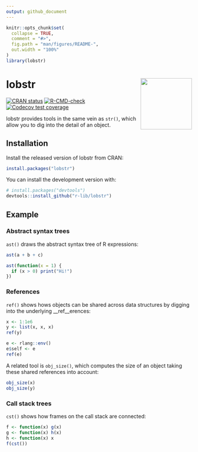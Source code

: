 ```yaml
---
output: github_document
---
```


<!-- README.md is generated from README.Rmd. Please edit that file -->

```r
knitr::opts_chunk$set(
  collapse = TRUE,
  comment = "#>",
  fig.path = "man/figures/README-",
  out.width = "100%"
)
library(lobstr)
```

# lobstr <img src="man/figures/logo.png" align="right" height="139" />

<!-- badges: start -->
[![CRAN status](https://www.r-pkg.org/badges/version/lobstr)](https://cran.r-project.org/package=lobstr)
[![R-CMD-check](https://github.com/r-lib/lobstr/actions/workflows/R-CMD-check.yaml/badge.svg)](https://github.com/r-lib/lobstr/actions/workflows/R-CMD-check.yaml)
[![Codecov test coverage](https://codecov.io/gh/r-lib/lobstr/branch/main/graph/badge.svg)](https://codecov.io/gh/r-lib/lobstr?branch=main)
<!-- badges: end -->

lobstr provides tools in the same vein as `str()`, which allow you to dig into the detail of an object.

## Installation

Install the released version of lobstr from CRAN:

``` r
install.packages("lobstr")
```

You can install the development version with:

``` r
# install.packages("devtools")
devtools::install_github("r-lib/lobstr")
```
## Example

### Abstract syntax trees

`ast()` draws the abstract syntax tree of R expressions:

```r
ast(a + b + c)

ast(function(x = 1) {
  if (x > 0) print("Hi!")
})
```

### References

`ref()` shows hows objects can be shared across data structures by digging into the underlying __ref__erences:

```r
x <- 1:1e6
y <- list(x, x, x)
ref(y)

e <- rlang::env()
e$self <- e
ref(e)
```

A related tool is `obj_size()`, which computes the size of an object taking these shared references into account:

```r
obj_size(x)
obj_size(y)
```

### Call stack trees

`cst()` shows how frames on the call stack are connected:

```r
f <- function(x) g(x)
g <- function(x) h(x)
h <- function(x) x
f(cst())
```

